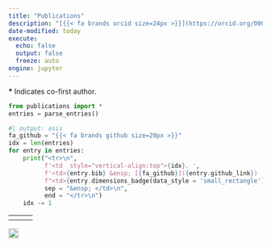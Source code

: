 ```yaml
---
title: "Publications"
description: "[{{< fa brands orcid size=24px >}}](https://orcid.org/0000-0003-3283-829X)"
date-modified: today
execute:
  echo: false
  output: false
  freeze: auto
engine: jupyter
---
```

<style>
d-article a {
  border-bottom: none;
  text-decoration: none;
  color: #2f65a7;
} /* remove hyperlink underlines until hover */
d-article a:hover { border-bottom:1px dotted; }
</style>

<!-- for dimensions badges -->
<script async src="https://badge.dimensions.ai/badge.js" charset="utf-8"></script>

<!-- for altmetrics badges -->
<script type='text/javascript' src='https://d1bxh8uas1mnw7.cloudfront.net/assets/embed.js'></script> 


**\*** Indicates co-first author.

```python
from publications import *
entries = parse_entries()
```


<table style="width:100%">
  <tr>
    <th> </th>
    <th> </th>
    <th> </th>
  </tr>

```python
#| output: asis
fa_github = "{{< fa brands github size=20px >}}"
idx = len(entries)
for entry in entries:
    print("<tr>\n",
          f'<td  style="vertical-align:top">{idx}. ',
          f'<td>{entry.bib} &ensp; [{fa_github}]({entry.github_link}) ',
          f"<td>{entry.dimensions_badge(data_style = 'small_rectangle')} \n\n {entry.altmetric(badge_type = 'medium_badge')}",
          sep = "&ensp; </td>\n",
          end = "</tr>\n")
    idx -= 1
```
</table>

<a href="https://scholar.google.com/citations?user=TlglgLgAAAAJ">
<img alt="Google Scholar logo" src="https://upload.wikimedia.org/wikipedia/commons/thumb/c/c7/Google_Scholar_logo.svg/1280px-Google_Scholar_logo.svg.png?20200110094142" width="20px" height="20px" />
</a>
